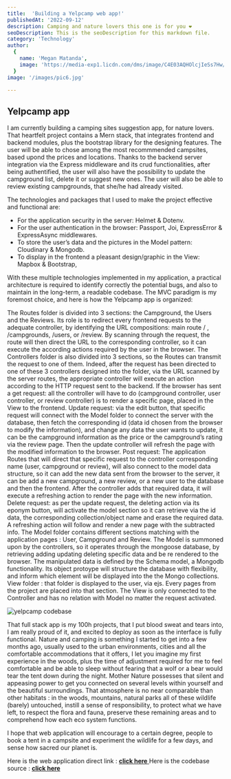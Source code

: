 ```yaml
---
title:  'Building a Yelpcamp web app!'
publishedAt: '2022-09-12'
description: Camping and nature lovers this one is for you ❤️
seoDescription: This is the seoDescription for this markdown file.
category: 'Technology'
author:
  {
    name: 'Megan Matanda',
    image: 'https://media-exp1.licdn.com/dms/image/C4E03AQHOlcjIeSs7Hw/profile-displayphoto-shrink_200_200/0/1656079264419?e=1665014400&v=beta&t=iqNsDEnusO-SGUDunM-TC5ZJcMGGMq6Yn_xWwOVYXvE',
  }
image: '/images/pic6.jpg'

---
```



## Yelpcamp app

I am currently building a camping sites suggestion app, for nature lovers.
 That heartfelt project contains a Mern stack, that integrates frontend and backend modules, plus the bootstrap library for the designing features.
The user will be able to chose among the most recommmended campsites, based upond the prices and locations. 
Thanks to the backend server integration via the Express middleware and its crud functionalities, after being authentified, the user will also have the possibility to update the campground list, 
delete it or suggest new ones. The user will also be able to review existing campgrounds, that she/he had already visited.

The technologies and packages that I used to make the project effective and functional are:

- For the application security in the server: Helmet & Dotenv.
- For the user authentication in the browser: Passport, Joi, ExpressError & ExpressAsync middlewares.
- To store the user’s data and the pictures in the Model pattern: Cloudinary & Mongodb.
- To display in the frontend a pleasant design/graphic in the View: Mapbox & Bootstrap, 

With these multiple technologies implemented in my application, a practical architecture is required to identify correctly the potential bugs, and also to maintain in the long-term, a readable codebase. The MVC paradigm is my foremost choice, 
and here is how the Yelpcamp app is organized:



The Routes folder is divided into 3 sections:  the Campground, the Users and the Reviews. Its role is to redirect every frontend requests to the adequate controller, by identifying the URL compositions: main route / , /campgrounds, /users, or  /review. By scanning through the request, the route will then direct the URL to the corresponding controller, so it can execute the according actions required by the user in the browser.
The Controllers folder is also divided into 3 sections, so the Routes can transmit the request to one of them. Indeed, after the request has been directed to one of these 3 controllers designed into the folder, via the URL scanned by the server routes, the appropriate controller will execute an action according to the HTTP request sent to the backend. If the browser has sent a get request: all the controller will have to do (campground controller, user controller, or review controller) is to render a specific page, placed in the View to the frontend. Update request: via the edit button, that specific request will connect with the Model folder to connect the server with the database, then fetch the corresponding id (data id chosen from the browser to modify the information), and change any data the user wants to update, it can be the campground information as the price or the campground’s rating via the review page. Then the update controller will refresh the page with the modified information to the browser. Post request: The application Routes that will direct that specific request to the controller corresponding name (user, campground or review), will also connect to the model data structure, so it can add the new data sent from the browser to the server, it can be add a new campground, a new review, or a new user to the database and then the frontend. After the controller adds that required data, it will execute a refreshing action to render the page with the new information. Delete request: as per the update request, the deleting action via its eponym button, will activate the model section so it can retrieve via the id data, the corresponding collection/object name and erase the required data. A refreshing action will follow and render a new page with the subtracted info.
The Model folder contains different sections matching with the application pages : User, Campground and Review. The Model is summoned upon by the controllers, so it operates through the mongoose database, by retrieving adding updating deleting specific data and be re rendered to the browser. The manipulated data is defined by the Schema model, a Mongodb functionality. Its object protoype will structure the database with flexibility, and inform which element will be displayed into the the Mongo collections.
View folder : that folder is displayed to the user, via ejs. Every pages from the project are placed into that section. The View is only connected to the Controller and has no relation with Model no matter the request activated.

<Image
      loader={myLoader}
      src="/images/treecode.png"
      alt="yelpcamp codebase"
      width={500}
      height={500}
    />

That full stack app is my 100h projects, that I put blood sweat and tears into, 
I am really proud of it, and excited to deploy as soon as the interface is fully functional.
Nature and camping is something I started to get into a few months ago, usually used to the urban environments, cities and all the comfortable accommodations that it offers,
 I let you imagine my first experience in the woods, plus the time of adjustment required for me to feel comfortable and be able to sleep without fearing that a wolf or a bear would tear the tent down during the night.
Mother Nature possesses that silent and appeasing power to get you connected on several levels within yourself and the beautiful surroundings. That atmosphere is no near comparable than other habitats :
  in the woods, mountains, natural parks all of these wildlife  (barely)  untouched, instill a sense of responsibility, to protect what we have left, to respect the flora and fauna, 
  preserve these remaining areas and to comprehend how each eco system functions.

I hope that web application will encourage to a certain degree, people to book a tent in a campsite and experiment the wildlife for a few days, and sense how sacred our planet is.


Here is the web application direct link : <a href="https://yelpcamp74.herokuapp.com/"> **click here** </a>
Here is the codebase source : <a href="https://github.com/Megan74/YelpCamp"> **click here** </a>
